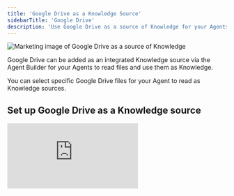 ```yaml
---
title: 'Google Drive as a Knowledge Source'
sidebarTitle: 'Google Drive'
description: 'Use Google Drive as a source of Knowledge for your Agents'
---
```


![Marketing image of Google Drive as a source of Knowledge](/images/google_drive_knowledge.png)

Google Drive can be added as an integrated Knowledge source via the Agent Builder for your Agents to read files and use them as Knowledge. 

You can select specific Google Drive files for your Agent to read as Knowledge sources. 

## Set up Google Drive as a Knowledge source

<div style={{ width:"100%",position:"relative",paddingTop:"56.25%" }}>
<iframe src="https://app.supademo.com/embed/cmcveryfp0ch99empj7tvn4mb" frameBorder="0" title="How to set up Google Drive as a source of Knowledge" allow="clipboard-write" webkitallowfullscreen="true" mozallowfullscreen="true" allowfullscreen style={{ position:"absolute",top:0,left:0,width:"100%",height:"100%",border:"3px solid #5E43CE",borderRadius:"10px" }} />

</div>

To set up Google Drive as a Knowledge source, first, open an Agent up and head to the Build screen. Then...

1. Click 'Knowledge'
2. Click 'Add Google Drive'
3. Select or add the Google Drive account you want to access
4. Select the Google Drive files you wish to have the Agent read
5. Once you've selected the files you want to add as Knowledge, click 'Create'
6. Choose how you want the Agent to use this Knowledge on the next screen

